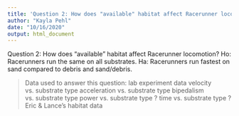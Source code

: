 ```yaml
---
title: 'Question 2: How does "available" habitat affect Racerunner locomotion?'
author: "Kayla Pehl"
date: "10/16/2020"
output: html_document
---
```


Question 2: How does "available" habitat affect Racerunner locomotion?
 Ho: Racerunners run the same on all substrates.
 Ha: Racerunners run fastest on sand compared to debris and sand/debris.

> Data used to answer this question:
    lab experiment data
      velocity vs. substrate type
      acceleration vs. substrate type
      bipedalism vs. substrate type
      power vs. substrate type ?
      time vs. substrate type ?
    Eric & Lance's habitat data 